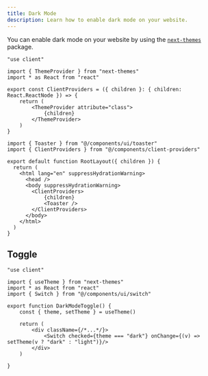 ```yaml
---
title: Dark Mode
description: Learn how to enable dark mode on your website.
---
```


You can enable dark mode on your website by using the [`next-themes`](https://github.com/pacocoursey/next-themes) package.

```tsx /attribute="class"/ title="src/components/client-prodivers.tsx"
"use client"

import { ThemeProvider } from "next-themes"
import * as React from "react"

export const ClientProviders = ({ children }: { children: React.ReactNode }) => {
    return (
        <ThemeProvider attribute="class">
            {children}
        </ThemeProvider>
    )
}
```

```tsx title="src/app/layout.tsx"
import { Toaster } from "@/components/ui/toaster"
import { ClientProviders } from "@/components/client-providers"

export default function RootLayout({ children }) {
  return (
    <html lang="en" suppressHydrationWarning>
      <head />
      <body suppressHydrationWarning>
        <ClientProviders>
            {children}
            <Toaster />
        </ClientProviders>
      </body>
    </html>
  )
}
```

## Toggle

```tsx title="Simple toggle"
"use client"

import { useTheme } from "next-themes"
import * as React from "react"
import { Switch } from "@/components/ui/switch"

export function DarkModeToggle() {
    const { theme, setTheme } = useTheme()

    return (
        <div className={/*...*/}>
            <Switch checked={theme === "dark"} onChange={(v) => setTheme(v ? "dark" : "light")}/>
        </div>
    )

}
```
